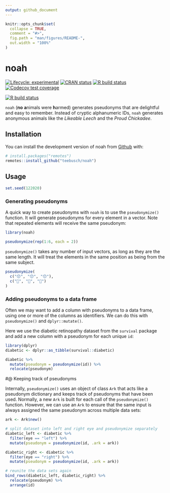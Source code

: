 ```yaml
---
output: github_document
---
```


<!-- README.md is generated from README.Rmd. Please edit that file -->

```r
knitr::opts_chunk$set(
  collapse = TRUE,
  comment = "#>",
  fig.path = "man/figures/README-",
  out.width = "100%"
)
```

# noah

<!-- badges: start -->

[![Lifecycle: experimental](https://img.shields.io/badge/lifecycle-experimental-orange.svg)](https://www.tidyverse.org/lifecycle/#experimental) [![CRAN status](https://www.r-pkg.org/badges/version/noah)](https://CRAN.R-project.org/package=noah) [![R build status](https://github.com/Teebusch/noah/workflows/R-CMD-check/badge.svg)](https://github.com/Teebusch/noah/actions) [![Codecov test coverage](https://codecov.io/gh/Teebusch/noah/branch/master/graph/badge.svg)](https://codecov.io/gh/Teebusch/noah?branch=master)

[![R build status](https://github.com/Teebusch/noah/workflows/R-CMD-check/badge.svg)](https://github.com/Teebusch/noah/actions)
<!-- badges: end -->

`noah` (**no** **a**nimals were **h**armed) generates pseudonyms that are 
delightful and easy to remember. 
Instead of cryptic alphanumeric IDs, `noah` generates anonymous animals like the
*Likeable Leech* and the *Proud Chickadee*.

## Installation

You can install the development version of noah from [Github](/https://github.com/teebusch/noah) with:

```r
# install.packages("remotes")
remotes::install_github("teebusch/noah")
```

## Usage

```r
set.seed(122020)
```

### Generating pseudonyms

A quick way to create pseudonyms with `noah` is to use the `pseudonymize()`
function. It will generate pseudonyms for every element in a vector. 
Note that repeated elements will receive the same pseudonym:

```r
library(noah)

pseudonymize(rep(1:6, each = 2))
```

`pseudonymize()` takes any number of input vectors, as long as they are the same 
length. It will treat the elements in the same position as being from the same 
subject. 

```r
pseudonymize(
  c("😙", "😙", "😙"), 
  c("🥕", "🥕", "🍰")
)
```

### Adding pseudonyms to a data frame

Often we may want to add a column with pseudonyms to a data frame, using one or 
more of the columns as identifiers. We can do this with `pseudonymize()` and
`dplyr::mutate()`.

Here we use the diabetic retinopathy dataset from the `survival` 
package and add a new column with a pseudonym for each unique `id`:

```r
library(dplyr)
diabetic <- dplyr::as_tibble(survival::diabetic)

diabetic %>% 
  mutate(pseudonym = pseudonymize(id)) %>% 
  relocate(pseudonym)
```


#@ Keeping track of pseudonyms

Internally, `pseudonymize()` uses an object of class `Ark` that acts like a 
pseudonym dictionary and keeps track of pseudonyms that have been used.
Normally, a new `Ark` is built for each call of the `pseudonymize()` function.
However, we can use an `Ark` to ensure that the same input is always assigned 
the same pseudonym across multiple data sets:

```r
ark <- Ark$new()

# split dataset into left and right eye and pseudonymize separately
diabetic_left <- diabetic %>% 
  filter(eye == "left") %>% 
  mutate(pseudonym = pseudonymize(id, .ark = ark))

diabetic_right <- diabetic %>% 
  filter(eye == "right") %>% 
  mutate(pseudonym = pseudonymize(id, .ark = ark))

# reunite the data sets again
bind_rows(diabetic_left, diabetic_right) %>% 
  relocate(pseudonym) %>% 
  arrange(id)
```
